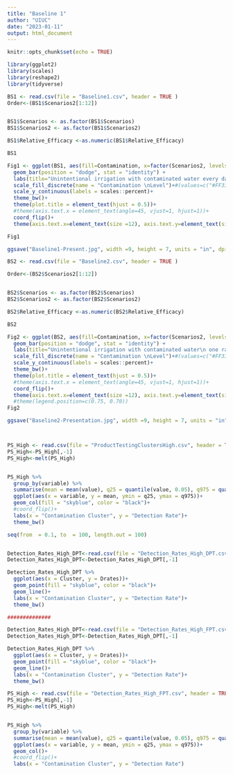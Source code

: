 ```yaml
---
title: "Baseline 1"
author: "UIUC"
date: "2023-01-11"
output: html_document
---
```


```r
knitr::opts_chunk$set(echo = TRUE)
```

```r

library(ggplot2)
library(scales)
library(reshape2)
library(tidyverse)

```

```r
BS1 <- read.csv(file = "Baseline1.csv", header = TRUE )
Order<-(BS1$Scenarios2[1:12])


BS1$Scenarios <- as.factor(BS1$Scenarios)
BS1$Scenarios2 <- as.factor(BS1$Scenarios2)

BS1$Relative_Efficacy <-as.numeric(BS1$Relative_Efficacy)

BS1

Fig1 <- ggplot(BS1, aes(fill=Contamination, x=factor(Scenarios2, levels = rev(Order)), y=Relative_Efficacy)) + 
  geom_bar(position = "dodge", stat = "identity") + 
  labs(title="Unintentional irrigation with contaminated water every day of a growing cycle", y="Fraction of oocysts rejected by sampling scenario", x="Sampling Scenario")+
  scale_fill_discrete(name = "Contamination \nLevel")+#(values=c("#FF3366","#99CCFF")) +
  scale_y_continuous(labels = scales::percent)+
  theme_bw()+
  theme(plot.title = element_text(hjust = 0.5))+
  #theme(axis.text.x = element_text(angle=45, vjust=1, hjust=1))+
  coord_flip()+
  theme(axis.text.x=element_text(size =12), axis.text.y=element_text(size =12),axis.title = element_text(size = 12))

Fig1

ggsave("Baseline1-Present.jpg", width =9, height = 7, units = "in", dpi = 300)


```

```r

BS2 <- read.csv(file = "Baseline2.csv", header = TRUE )

Order<-(BS2$Scenarios2[1:12])


BS2$Scenarios <- as.factor(BS2$Scenarios)
BS2$Scenarios2 <- as.factor(BS2$Scenarios2)

BS2$Relative_Efficacy <-as.numeric(BS2$Relative_Efficacy)

BS2

Fig2 <- ggplot(BS2, aes(fill=Contamination, x=factor(Scenarios2, levels = rev(Order)), y=Relative_Efficacy)) + 
  geom_bar(position = "dodge", stat = "identity") + 
  labs(title="Unintentional irrigation with contaminated water\n one random day during the growing cycle", y="Fraction of oocysts rejected by sampling scenario", x="Sampling Scenario")+
  scale_fill_discrete(name = "Contamination \nLevel")+#(values=c("#FF3366","#99CCFF")) +
  scale_y_continuous(labels = scales::percent)+
  theme_bw()+
  theme(plot.title = element_text(hjust = 0.5))+
  #theme(axis.text.x = element_text(angle=45, vjust=1, hjust=1))+
  coord_flip()+
  theme(axis.text.x=element_text(size =12), axis.text.y=element_text(size =12),axis.title = element_text(size = 12))
  #theme(legend.position=c(0.75, 0.70))
Fig2

ggsave("Baseline2-Presentation.jpg", width =9, height = 7, units = "in", dpi = 300)




```



```r
PS_High <- read.csv(file = "ProductTestingClustersHigh.csv", header = TRUE )
PS_High<-PS_High[,-1]
PS_High<-melt(PS_High)


PS_High %>% 
  group_by(variable) %>% 
  summarise(mean = mean(value), q25 = quantile(value, 0.05), q975 = quantile(value, 0.95)) %>% 
  ggplot(aes(x = variable, y = mean, ymin = q25, ymax = q975))+
  geom_col(fill = "skyblue", color = "black")+
  #coord_flip()+
  labs(x = "Contamination Cluster", y = "Detection Rate")+
  theme_bw()

seq(from  = 0.1, to  = 100, length.out = 100)


Detection_Rates_High_DPT<-read.csv(file = "Detection_Rates_High_DPT.csv")
Detection_Rates_High_DPT<-Detection_Rates_High_DPT[,-1]

Detection_Rates_High_DPT %>% 
  ggplot(aes(x = Cluster, y = Drates))+
  geom_point(fill = "skyblue", color = "black")+
  geom_line()+
  labs(x = "Contamination Cluster", y = "Detection Rate")+
  theme_bw()

##############

Detection_Rates_High_DPT<-read.csv(file = "Detection_Rates_High_FPT.csv")
Detection_Rates_High_DPT<-Detection_Rates_High_DPT[,-1]

Detection_Rates_High_DPT %>% 
  ggplot(aes(x = Cluster, y = Drates))+
  geom_point(fill = "skyblue", color = "black")+
  geom_line()+
  labs(x = "Contamination Cluster", y = "Detection Rate")+
  theme_bw()


```

```r
PS_High <- read.csv(file = "Detection_Rates_High_FPT.csv", header = TRUE )
PS_High<-PS_High[,-1]
PS_High<-melt(PS_High)


PS_High %>% 
  group_by(variable) %>% 
  summarise(mean = mean(value), q25 = quantile(value, 0.05), q975 = quantile(value, 0.95)) %>% 
  ggplot(aes(x = variable, y = mean, ymin = q25, ymax = q975))+
  geom_col()+
  #coord_flip()+
  labs(x = "Contamination Cluster", y = "Detection Rate")
```

